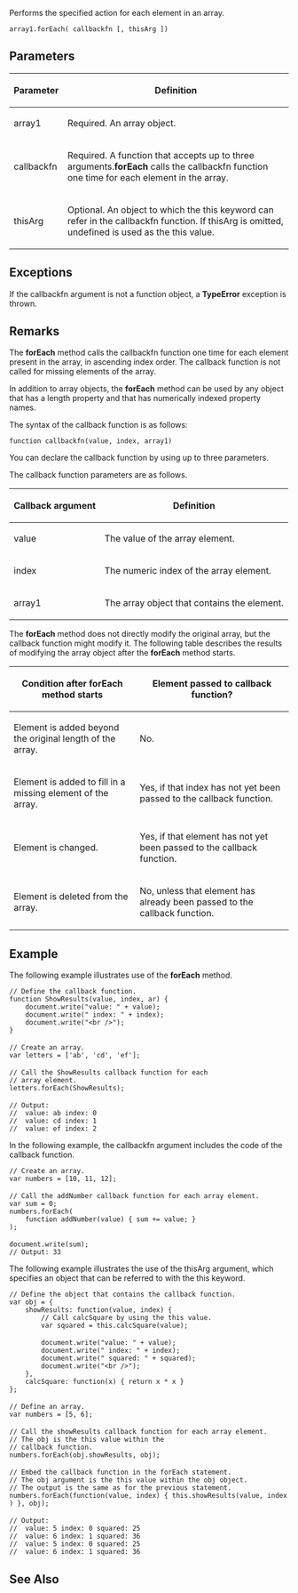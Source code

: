 Performs the specified action for each element in an array.

 array1.forEach( callbackfn [, thisArg ])

==Parameters==
{| class='wikitable'
|-
! Parameter
! Definition
|-
| array1
| Required. An array object.
|-
| callbackfn
| Required. A function that accepts up to three arguments.'''forEach''' calls the callbackfn function one time for each element in the array.
|-
| thisArg
| Optional. An object to which the this keyword can refer in the callbackfn function. If thisArg is omitted, undefined is used as the this value.
|}

==Exceptions==
If the callbackfn argument is not a function object, a '''TypeError''' exception is thrown.


==Remarks==
The '''forEach''' method calls the callbackfn function one time for each element present in the array, in ascending index order. The callback function is not called for missing elements of the array.

In addition to array objects, the '''forEach''' method can be used by any object that has a length property and that has numerically indexed property names.

The syntax of the callback function is as follows:

<code>function callbackfn(value, index, array1)</code>

You can declare the callback function by using up to three parameters.

The callback function parameters are as follows.

{| class='wikitable'
|-
! Callback argument
! Definition
|-
| value
| The value of the array element.
|-
| index
| The numeric index of the array element.
|-
| array1
| The array object that contains the element.
|}
The '''forEach''' method does not directly modify the original array, but the callback function might modify it. The following table describes the results of modifying the array object after the '''forEach''' method starts.

{| class='wikitable'
|-
! Condition after '''forEach''' method starts
! Element passed to callback function?
|-
| Element is added beyond the original length of the array.
| No.
|-
| Element is added to fill in a missing element of the array.
| Yes, if that index has not yet been passed to the callback function.
|-
| Element is changed.
| Yes, if that element has not yet been passed to the callback function.
|-
| Element is deleted from the array.
| No, unless that element has already been passed to the callback function.
|}

==Example==
The following example illustrates use of the '''forEach''' method.

 // Define the callback function.
 function ShowResults(value, index, ar) {
     document.write("value: " + value);
     document.write(" index: " + index);
     document.write("&lt;br /&gt;");
 }
 
 // Create an array.
 var letters = ['ab', 'cd', 'ef'];
 
 // Call the ShowResults callback function for each
 // array element.
 letters.forEach(ShowResults);
 
 // Output:
 //  value: ab index: 0 
 //  value: cd index: 1 
 //  value: ef index: 2
In the following example, the callbackfn argument includes the code of the callback function.

 // Create an array.
 var numbers = [10, 11, 12];
 
 // Call the addNumber callback function for each array element.
 var sum = 0;
 numbers.forEach(
     function addNumber(value) { sum += value; }
 );
 
 document.write(sum);
 // Output: 33
The following example illustrates the use of the thisArg argument, which specifies an object that can be referred to with the this keyword.

 // Define the object that contains the callback function.
 var obj = {
     showResults: function(value, index) {
         // Call calcSquare by using the this value.
         var squared = this.calcSquare(value);
 
         document.write("value: " + value);
         document.write(" index: " + index);
         document.write(" squared: " + squared);
         document.write("&lt;br /&gt;");
     },
     calcSquare: function(x) { return x * x }
 };
 
 // Define an array.
 var numbers = [5, 6];
 
 // Call the showResults callback function for each array element.
 // The obj is the this value within the 
 // callback function.
 numbers.forEach(obj.showResults, obj);
 
 // Embed the callback function in the forEach statement.
 // The obj argument is the this value within the obj object.
 // The output is the same as for the previous statement.
 numbers.forEach(function(value, index) { this.showResults(value, index) }, obj);
 
 // Output:
 //  value: 5 index: 0 squared: 25
 //  value: 6 index: 1 squared: 36
 //  value: 5 index: 0 squared: 25
 //  value: 6 index: 1 squared: 36

==See Also==

              

              

              

              

              
